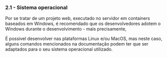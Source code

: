 ### 2.1 - Sistema operacional

Por se tratar de um projeto web, executado no servidor em containers baseados em Windows, é recomendado que os desenvolvedores adotem o Windows durante o desenvolvimento - mais precisamente,

É possível desenvolver nas plataformas Linux e/ou MacOS, mas neste caso, alguns comandos mencionados na documentação podem ter que ser adaptados para o seu sistema operacional utilizado.